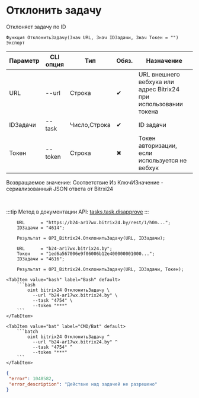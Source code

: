 ﻿---
sidebar_position: 8
---


# Отклонить задачу
 Отклоняет задачу по ID



`Функция ОтклонитьЗадачу(Знач URL, Знач IDЗадачи, Знач Токен = "") Экспорт`

  | Параметр | CLI опция | Тип | Обяз. | Назначение |
  |-|-|-|-|-|
  | URL | --url | Строка | &#x2714; | URL внешнего вебхука или адрес Bitrix24 при использовании токена |
  | IDЗадачи | --task | Число,Строка | &#x2714; | ID задачи |
  | Токен | --token | Строка | &#x2716; | Токен авторизации, если используется не вебхук |

  
  Возвращаемое значение:   Соответствие Из КлючИЗначение - сериализованный JSON ответа от Bitrxi24

<br/>

:::tip
Метод в документации API: [tasks.task.disapprove](https://dev.1c-bitrix.ru/rest_help/tasks/task/tasks/tasks_task_disapprove.php)
:::
<br/>



```bsl title="Пример использования для 1С:Предприятие/OneScript"
    URL      = "https://b24-ar17wx.bitrix24.by/rest/1/h0m...";
    IDЗадачи = "4614";

    Результат = OPI_Bitrix24.ОтклонитьЗадачу(URL, IDЗадачи);

    URL      = "b24-ar17wx.bitrix24.by";
    Токен    = "1ed6a567006e9f06006b12e400000001000...";
    IDЗадачи = "4616";

    Результат = OPI_Bitrix24.ОтклонитьЗадачу(URL, IDЗадачи, Токен);
```
    

 <Tabs>
  
    <TabItem value="bash" label="Bash" default>
        ```bash
            oint bitrix24 ОтклонитьЗадачу \
              --url "b24-ar17wx.bitrix24.by" \
              --task "4754" \
              --token "***"
        ```
    </TabItem>
  
    <TabItem value="bat" label="CMD/Bat" default>
        ```batch
            oint bitrix24 ОтклонитьЗадачу ^
              --url "b24-ar17wx.bitrix24.by" ^
              --task "4754" ^
              --token "***"
        ```
    </TabItem>
</Tabs>


```json title="Результат"
{
 "error": 1048582,
 "error_description": "Действие над задачей не разрешено"
}
```
